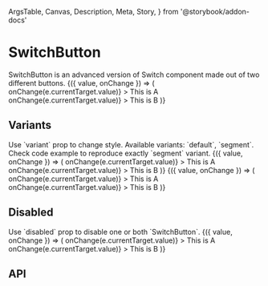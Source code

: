   ArgsTable,
  Canvas,
  Description,
  Meta,
  Story,
} from '@storybook/addon-docs'

<Meta title="Components/Data Entry/SwitchButton" component={SwitchButton} />

# SwitchButton

<Description>
  SwitchButton is an advanced version of Switch component made out of two
  different buttons.
</Description>

<Canvas>
  <Story name="Basic">
    <ControlValue value="a">
      {({ value, onChange }) => (
        <Grid>
          <Row>
            <Col xsmall={3}>
              <SwitchButton
                name="switch-0"
                value="a"
                checked={value === 'a'}
                onChange={e => onChange(e.currentTarget.value)}
              >
                This is A
              </SwitchButton>
            </Col>
            <Col xsmall={3}>
              <SwitchButton
                name="switch-1"
                value="b"
                checked={value === 'b'}
                onChange={e => onChange(e.currentTarget.value)}
              >
                This is B
              </SwitchButton>
            </Col>
          </Row>
        </Grid>
      )}
    </ControlValue>
  </Story>
</Canvas>

## Variants

<Description>
  Use `variant` prop to change style. Available variants: `default`, `segment`.
  Check code example to reproduce exactly `segment` variant.
</Description>

<Canvas isColumn>
  <Story name="Variant default">
    <ControlValue value="a">
      {({ value, onChange }) => (
        <Grid>
          <Row>
            <Col xsmall={3}>
              <SwitchButton
                name="switch-2"
                value="a"
                variant="default"
                checked={value === 'a'}
                onChange={e => onChange(e.currentTarget.value)}
              >
                This is A
              </SwitchButton>
            </Col>
            <Col xsmall={3}>
              <SwitchButton
                name="switch-2"
                value="b"
                variant="default"
                checked={value === 'b'}
                onChange={e => onChange(e.currentTarget.value)}
              >
                This is B
              </SwitchButton>
            </Col>
          </Row>
        </Grid>
      )}
    </ControlValue>
  </Story>
  <Story name="Variant segment">
    <ControlValue value="a">
      {({ value, onChange }) => (
        <Grid>
          <Row width={320}>
            <Col pr={0}>
              <Box bordered p="4px">
                <Row>
                  <Col xsmall={6} pr={0}>
                    <SwitchButton
                      name="switch-3"
                      value="a"
                      variant="segment"
                      checked={value === 'a'}
                      onChange={e => onChange(e.currentTarget.value)}
                    >
                      This is A
                    </SwitchButton>
                  </Col>
                  <Col xsmall={6} pl={0}>
                    <SwitchButton
                      name="switch-3"
                      value="b"
                      variant="segment"
                      checked={value === 'b'}
                      onChange={e => onChange(e.currentTarget.value)}
                    >
                      This is B
                    </SwitchButton>
                  </Col>
                </Row>
              </Box>
            </Col>
          </Row>
        </Grid>
      )}
    </ControlValue>
  </Story>
</Canvas>

## Disabled

<Description>
  Use `disabled` prop to disable one or both `SwitchButton`.
</Description>

<Canvas>
  <Story name="Disabled">
    <ControlValue value="a">
      {({ value, onChange }) => (
        <Grid>
          <Row>
            <Col xsmall={3}>
              <SwitchButton
                name="switch-4"
                value="a"
                checked={value === 'a'}
                onChange={e => onChange(e.currentTarget.value)}
              >
                This is A
              </SwitchButton>
            </Col>
            <Col xsmall={3}>
              <SwitchButton
                name="switch-4"
                value="b"
                disabled
                checked={value === 'b'}
                onChange={e => onChange(e.currentTarget.value)}
              >
                This is B
              </SwitchButton>
            </Col>
          </Row>
        </Grid>
      )}
    </ControlValue>
  </Story>
</Canvas>

## API

<ArgsTable of={SwitchButton} />
